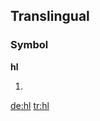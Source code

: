 {{also|HL}}
==Translingual==

===Symbol===
'''hl'''

# {{SI-unit-abb2|hecto|liter|litre|[[fluid measure]]}}

[[de:hl]]
[[tr:hl]]